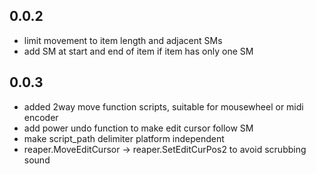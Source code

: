 ## 0.0.2
- limit movement to item length and adjacent SMs
- add SM at start and end of item if item has only one SM
## 0.0.3
- added 2way move function scripts, suitable for mousewheel or midi encoder
- add power undo function to make edit cursor follow SM
- make script_path delimiter platform independent
- reaper.MoveEditCursor -> reaper.SetEditCurPos2 to avoid scrubbing sound

